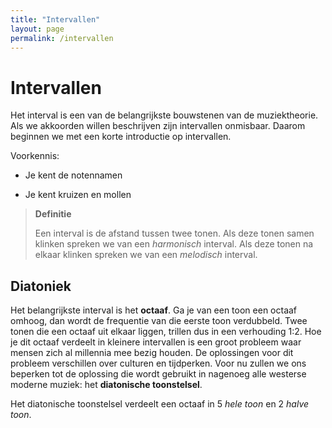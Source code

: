 ```yaml
---
title: "Intervallen"
layout: page
permalink: /intervallen
---
```


# Intervallen

Het interval is een van de belangrijkste bouwstenen van de muziektheorie.
Als we akkoorden willen beschrijven zijn intervallen onmisbaar.
Daarom beginnen we met een korte introductie op intervallen.

Voorkennis:

- Je kent de notennamen

- Je kent kruizen en mollen

> **Definitie**
> 
> Een interval is de afstand tussen twee tonen. 
> Als deze tonen samen klinken spreken we van een *harmonisch* interval. 
> Als deze tonen na elkaar klinken spreken we van een *melodisch* interval.

## Diatoniek

Het belangrijkste interval is het **octaaf**.
Ga je van een toon een octaaf omhoog, dan wordt de frequentie van die eerste toon verdubbeld.
Twee tonen die een octaaf uit elkaar liggen, trillen dus in een verhouding 1:2.
Hoe je dit octaaf verdeelt in kleinere intervallen is een groot probleem waar mensen zich al millennia mee bezig houden.
De oplossingen voor dit probleem verschillen over culturen en tijdperken.
Voor nu zullen we ons beperken tot de oplossing die wordt gebruikt in nagenoeg alle westerse moderne muziek: het **diatonische toonstelsel**.

Het diatonische toonstelsel verdeelt een octaaf in 5 *hele toon* en 2 *halve toon*.
